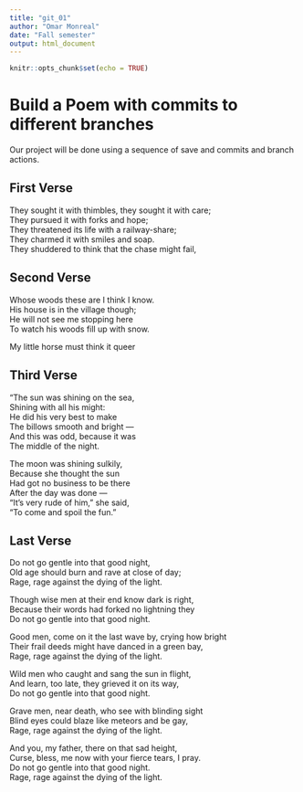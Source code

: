 ```yaml
---
title: "git_01"
author: "Omar Monreal"
date: "Fall semester"
output: html_document
---
```


```r
knitr::opts_chunk$set(echo = TRUE)
```
# Build a Poem with commits to different branches
Our project will be done using a sequence of save and commits and branch actions.
<!-- Do not modify or change any text in "!--" bracketed areas such as this --- these are instructions to
you, if you change any of this the git program will notice it and compromise your git merging strategy !-->

## First Verse 
<!--Put the first five lines of a poem by Lewis Carrol in this section!-->
They sought it with thimbles, they sought it with care;  
They pursued it with forks and hope;  
They threatened its life with a railway-share;  
They charmed it with smiles and soap.  
They shuddered to think that the chase might fail,  
  
## Second Verse
<!--Put the first five lines of a poem by Robert Frost here!-->
Whose woods these are I think I know.  
His house is in the village though;  
He will not see me stopping here  
To watch his woods fill up with snow.  
  
My little horse must think it queer  
  
## Third Verse
<!--Put the first two verses of The Walrus and the Carpenter here!-->
"The sun was shining on the sea,  
Shining with all his might:  
He did his very best to make  
The billows smooth and bright —  
And this was odd, because it was  
The middle of the night.  
  
The moon was shining sulkily,  
Because she thought the sun  
Had got no business to be there  
After the day was done —  
“It’s very rude of him,” she said,  
“To come and spoil the fun.”  
  
## Last Verse
<!--Put a short poem of your choice 8-20 lines,here!-->
Do not go gentle into that good night,  
Old age should burn and rave at close of day;  
Rage, rage against the dying of the light.  
  
Though wise men at their end know dark is right,  
Because their words had forked no lightning they  
Do not go gentle into that good night.  
  
Good men, come on it the last wave by, crying how bright  
Their frail deeds might have danced in a green bay,  
Rage, rage against the dying of the light.  
  
Wild men who caught and sang the sun in flight,  
And learn, too late, they grieved it on its way,  
Do not go gentle into that good night.  
  
Grave men, near death, who see with blinding sight  
Blind eyes could blaze like meteors and be gay,  
Rage, rage against the dying of the light.  
  
And you, my father, there on that sad height,  
Curse, bless, me now with your fierce tears, I pray.  
Do not go gentle into that good night.  
Rage, rage against the dying of the light.  